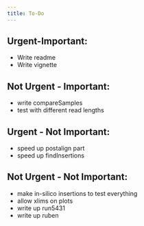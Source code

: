 ```yaml
---
title: To-Do
---
```


## Urgent-Important:
* Write readme
* Write vignette

## Not Urgent - Important:
* write compareSamples
* test with different read lengths

## Urgent - Not Important:
* speed up postalign part
* speed up findInsertions

## Not Urgent - Not Important:
* make in-silico insertions to test everything
* allow xlims on plots
* write up run5431
* write up ruben
